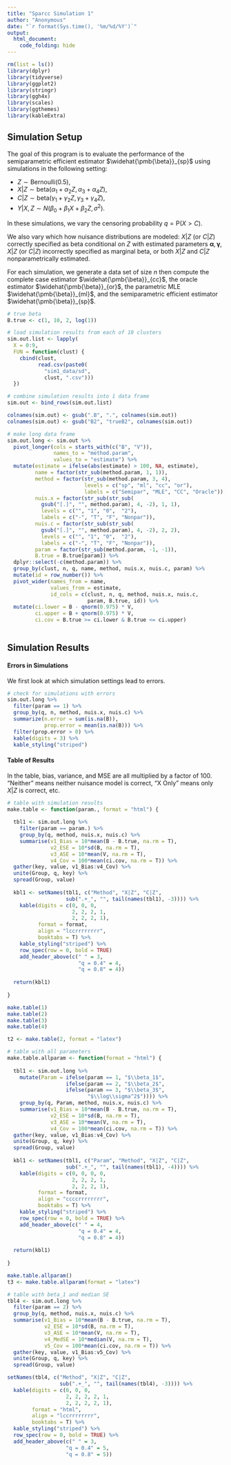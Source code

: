 ---
title: "Sparcc Simulation 1"
author: "Anonymous"
date: "`r format(Sys.time(), '%m/%d/%Y')`"
output:
  html_document:
    code_folding: hide
---

```{r message = F, warning = F}

rm(list = ls())
library(dplyr)
library(tidyverse)
library(ggplot2)
library(stringr)
library(ggh4x)
library(scales)
library(ggthemes)
library(kableExtra)

```

## Simulation Setup

The goal of this program is to evaluate the performance of the semiparametric efficient estimator $\widehat{\pmb{\beta}}_{sp}$ using simulations in the following setting:

* $Z \sim \textrm{Bernoulli}(0.5)$,
* $X|Z \sim \textrm{beta}(\alpha_1 + \alpha_2 Z, \alpha_3 + \alpha_4 Z)$,
* $C|Z \sim \textrm{beta}(\gamma_1 + \gamma_2 Z, \gamma_3 + \gamma_4 Z)$,
* $Y|X,Z \sim N(\beta_0 + \beta_1X + \beta_2Z, \sigma^2)$.


In these simulations, we vary the censoring probability $q=\textrm{P}(X>C)$.

We also vary which how nuisance distributions are modeled: $X|Z$ (or $C|Z$) correctly specified as beta conditional on $Z$ with estimated parameters $\pmb{\alpha}, \pmb{\gamma}$, $X|Z$ (or $C|Z$) incorrectly specified as marginal beta, or both $X|Z$ and $C|Z$ nonparametrically estimated.

For each simulation, we generate a data set of size $n$ then compute the complete case estimator $\widehat{\pmb{\beta}}_{cc}$, the oracle estimator $\widehat{\pmb{\beta}}_{or}$, the parametric MLE $\widehat{\pmb{\beta}}_{ml}$, and the semiparametric efficient estimator $\widehat{\pmb{\beta}}_{sp}$.

```{r}

# true beta
B.true <- c(1, 10, 2, log(1))

# load simulation results from each of 10 clusters
sim.out.list <- lapply(
  X = 0:9,
  FUN = function(clust) {
    cbind(clust,
          read.csv(paste0(
            "sim1_data/sd",
            clust, ".csv")))
  })

# combine simulation results into 1 data frame
sim.out <- bind_rows(sim.out.list)

colnames(sim.out) <- gsub(".B", ".", colnames(sim.out))
colnames(sim.out) <- gsub("B2", "trueB2", colnames(sim.out))

# make long data frame
sim.out.long <- sim.out %>% 
  pivot_longer(cols = starts_with(c("B", "V")),
               names_to = "method.param",
               values_to = "estimate") %>% 
  mutate(estimate = ifelse(abs(estimate) > 100, NA, estimate),
         name = factor(str_sub(method.param, 1, 1)),
         method = factor(str_sub(method.param, 3, 4),
                         levels = c("sp", "ml", "cc", "or"),
                         labels = c("Semipar", "MLE", "CC", "Oracle")),
         nuis.x = factor(str_sub(str_sub(
           gsub("[.]", "", method.param), 4, -2), 1, 1),
           levels = c("", "1", "0",  "2"),
           labels = c("-", "T", "F", "Nonpar")),
         nuis.c = factor(str_sub(str_sub(
           gsub("[.]", "", method.param), 4, -2), 2, 2),
           levels = c("", "1", "0",  "2"),
           labels = c("-", "T", "F", "Nonpar")),
         param = factor(str_sub(method.param, -1, -1)),
         B.true = B.true[param]) %>% 
  dplyr::select(-c(method.param)) %>% 
  group_by(clust, n, q, name, method, nuis.x, nuis.c, param) %>% 
  mutate(id = row_number()) %>% 
  pivot_wider(names_from = name,
              values_from = estimate,
              id_cols = c(clust, n, q, method, nuis.x, nuis.c,
                          param, B.true, id)) %>% 
  mutate(ci.lower = B - qnorm(0.975) * V,
         ci.upper = B + qnorm(0.975) * V,
         ci.cov = B.true >= ci.lower & B.true <= ci.upper)
             
```

## Simulation Results

#### Errors in Simulations

We first look at which simulation settings lead to errors.

```{r message = F}

# check for simulations with errors
sim.out.long %>% 
  filter(param == 1) %>% 
  group_by(q, n, method, nuis.x, nuis.c) %>% 
  summarize(n.error = sum(is.na(B)),
            prop.error = mean(is.na(B))) %>% 
  filter(prop.error > 0) %>% 
  kable(digits = 3) %>%
  kable_styling("striped")

```

#### Table of Results

In the table, bias, variance, and MSE are all multiplied by a factor of 100. "Neither" means neither nuisance model is correct, "X Only" means only $X|Z$ is correct, etc.

```{r message = F}

# table with simulation results
make.table <- function(param., format = "html") {
  
  tbl1 <- sim.out.long %>%
    filter(param == param.) %>% 
    group_by(q, method, nuis.x, nuis.c) %>% 
    summarise(v1_Bias = 10*mean(B - B.true, na.rm = T),
              v2_ESE = 10*sd(B, na.rm = T),
              v3_ASE = 10*mean(V, na.rm = T),
              v4_Cov = 100*mean(ci.cov, na.rm = T)) %>% 
  gather(key, value, v1_Bias:v4_Cov) %>% 
  unite(Group, q, key) %>% 
  spread(Group, value)
  
  kbl1 <- setNames(tbl1, c("Method", "X|Z", "C|Z",
                   sub(".+_", "", tail(names(tbl1), -3)))) %>% 
    kable(digits = c(0, 0, 0,
                     2, 2, 2, 1,
                     2, 2, 2, 1),
          format = format,
          align = "lccrrrrrrrr",
          booktabs = T) %>%
    kable_styling("striped") %>%
    row_spec(row = 0, bold = TRUE)
    add_header_above(c(" " = 3,
                       "q = 0.4" = 4,
                       "q = 0.8" = 4))
  
  return(kbl1)
  
}

```


```{r message = F}

make.table(1)
make.table(2)
make.table(3)
make.table(4)

```

```{r message = F}

t2 <- make.table(2, format = "latex")

```

```{r message = F}

# table with all parameters
make.table.allparam <- function(format = "html") {
  
  tbl1 <- sim.out.long %>%
    mutate(Param = ifelse(param == 1, "$\\beta_1$",
                   ifelse(param == 2, "$\\beta_2$",
                   ifelse(param == 3, "$\\beta_3$",
                          "$\\log\\sigma^2$")))) %>% 
    group_by(q, Param, method, nuis.x, nuis.c) %>% 
    summarise(v1_Bias = 10*mean(B - B.true, na.rm = T),
              v2_ESE = 10*sd(B, na.rm = T),
              v3_ASE = 10*mean(V, na.rm = T),
              v4_Cov = 100*mean(ci.cov, na.rm = T)) %>% 
  gather(key, value, v1_Bias:v4_Cov) %>% 
  unite(Group, q, key) %>% 
  spread(Group, value)
  
  kbl1 <- setNames(tbl1, c("Param", "Method", "X|Z", "C|Z",
                   sub(".+_", "", tail(names(tbl1), -4)))) %>% 
    kable(digits = c(0, 0, 0, 0,
                     2, 2, 2, 1,
                     2, 2, 2, 1),
          format = format,
          align = "ccccrrrrrrrr",
          booktabs = T) %>%
    kable_styling("striped") %>%
    row_spec(row = 0, bold = TRUE) %>% 
    add_header_above(c(" " = 4,
                       "q = 0.4" = 4,
                       "q = 0.8" = 4))
  
  return(kbl1)
  
}

```

```{r}

make.table.allparam()
t3 <- make.table.allparam(format = "latex")

```

```{r message = F}

# table with beta_1 and median SE
tbl4 <- sim.out.long %>%
  filter(param == 2) %>% 
  group_by(q, method, nuis.x, nuis.c) %>% 
  summarise(v1_Bias = 10*mean(B - B.true, na.rm = T),
            v2_ESE = 10*sd(B, na.rm = T),
            v3_ASE = 10*mean(V, na.rm = T),
            v4_MedSE = 10*median(V, na.rm = T),
            v5_Cov = 100*mean(ci.cov, na.rm = T)) %>% 
  gather(key, value, v1_Bias:v5_Cov) %>% 
  unite(Group, q, key) %>% 
  spread(Group, value)

setNames(tbl4, c("Method", "X|Z", "C|Z",
                 sub(".+_", "", tail(names(tbl4), -3)))) %>% 
  kable(digits = c(0, 0, 0,
                   2, 2, 2, 2, 1,
                   2, 2, 2, 2, 1),
        format = "html",
        align = "lccrrrrrrrr",
        booktabs = T) %>%
  kable_styling("striped") %>%
  row_spec(row = 0, bold = TRUE) %>% 
  add_header_above(c(" " = 3,
                   "q = 0.4" = 5,
                   "q = 0.8" = 5))
  
```

